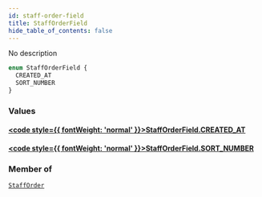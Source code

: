 ```yaml
---
id: staff-order-field
title: StaffOrderField
hide_table_of_contents: false
---
```








No description

```graphql
enum StaffOrderField {
  CREATED_AT
  SORT_NUMBER
}
```


### Values

#### [<code style={{ fontWeight: 'normal' }}>StaffOrderField.<b>CREATED_AT</b></code>](#) 
> 
> 

#### [<code style={{ fontWeight: 'normal' }}>StaffOrderField.<b>SORT_NUMBER</b></code>](#) 
> 
> 



### Member of

[`StaffOrder`](/docs/graphql-api/beta/reference/inputs/staff-order)  <Badge class="secondary" text="input"/>



